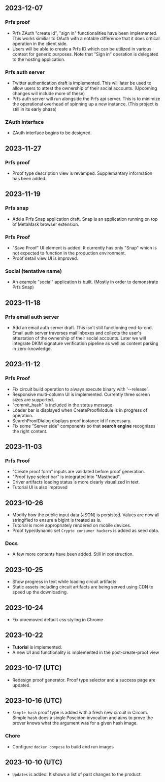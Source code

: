 ## 2023-12-07
### Prfs proof
- Prfs ZAuth "create id", "sign in" functionalities have been implemented. This works similiar to
OAuth with a notable difference that it does critical operation in the client side.
- Users will be able to create a Prfs ID which can be utilized in various context for generic 
purposes. Note that "Sign in" operation is delegated to the hosting application. 

### Prfs auth server
- Twitter authentication draft is implemented. This will later be used to allow users to attest
the ownership of their social accounts. (Upcoming changes will include more of these)
- Prfs auth server will run alongside the Prfs api server. This is to minimize the operational
overhead of spinning up a new instance. (This project is still in its early phase)

### ZAuth interface
- ZAuth interface begins to be designed.

## 2023-11-27
### Prfs proof
- Proof type description view is revamped. Supplemantary information has been added.

## 2023-11-19
### Prfs snap
- Add a Prfs Snap application draft. Snap is an application running on top of MetaMask browser
extension.

### Prfs Proof
- "Save Proof" UI element is added. It currently has only "Snap" which is not expected to function
in the production environment.
- Proof detail view UI is improved.

### Social (tentative name)
- An example "social" application is built. (Mostly in order to demonstrate Prfs Snap)

## 2023-11-18
### Prfs email auth server
- Add an email auth server draft. This isn't still functioning end-to-end. Email auth server
traverses mail inboxes and collects the user's attestation of the ownership of their social
accounts. Later we will integrate DKIM signature verification pipeline as well as content
parsing in zero-knowledge.

## 2023-11-12
### Prfs Proof
- Fix circuit build operation to always execute binary with '--release'.
- Responsive multi-column UI is implemented. Currently three screen sizes are supported.
- "commit_hash" is included in the status message
- Loader bar is displayed when CreateProofModule is in progress of operation.
- SearchProofDialog displays proof instance id if necessary.
- Fix some "Server side" components so that **search engine** recognizes the right content.

## 2023-11-03
### Prfs Proof
- "Create proof form" inputs are validated before proof generation.
- "Proof type select bar" is integrated into "Masthead".  
- Driver artifacts loading status is more clearly visualized in text.
- Tutorial UI is also improved

## 2023-10-26
- Modify how the public input data (JSON) is persisted. Values are now all stringified to ensure
a bigint is treated as is.
- Tutorial is more appropriately rendered on mobile devices.
- Proof type/dynamic set `Crypto consumer hackers` is added as seed data.

### Docs
- A few more contents have been added. Still in construction.

## 2023-10-25
- Show progress in text while loading circuit artifacts
- Static assets including circuit artifacts are being served using CDN to speed up the downloading.

## 2023-10-24
- Fix unremoved default css styling in Chrome

## 2023-10-22
- **Tutorial** is implemented. 
- A new UI and functionality is implemented in the post-create-proof view

## 2023-10-17 (UTC)
- Redesign proof generator. Proof type selector and a success page are updated.

## 2023-10-16 (UTC)

- `Simple hash` proof type is added with a fresh new circuit in Circom. Simple hash does a single
Poseidon invocation and aims to prove the prover knows what the argument was for a given hash
image.

### Chore
- Configure `docker compose` to build and run images

## 2023-10-10 (UTC)

- `Updates` is added. It shows a list of past changes to the product.
